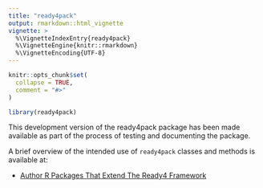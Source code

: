 ```yaml
---
title: "ready4pack"
output: rmarkdown::html_vignette
vignette: >
  %\VignetteIndexEntry{ready4pack}
  %\VignetteEngine{knitr::rmarkdown}
  %\VignetteEncoding{UTF-8}
---
```


```r
knitr::opts_chunk$set(
  collapse = TRUE,
  comment = "#>"
)
```

```r
library(ready4pack)
```
This development version of the ready4pack package has been made available as part of the process of testing and documenting the package. 

A brief overview of the intended use of `ready4pack` classes and methods is available at:


- [Author R Packages That Extend The Ready4 Framework](V_01.html)
